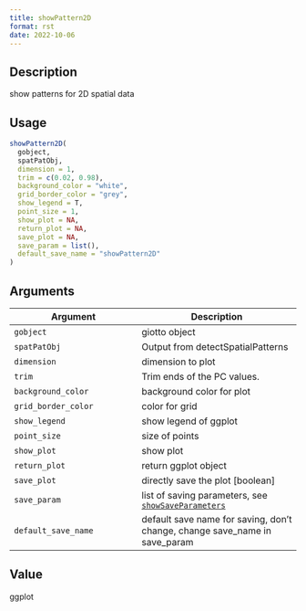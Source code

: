 ```yaml
--- 
title: showPattern2D 
format: rst 
date: 2022-10-06 
--- 
```


## Description

show patterns for 2D spatial data


## Usage

```r
showPattern2D(
  gobject,
  spatPatObj,
  dimension = 1,
  trim = c(0.02, 0.98),
  background_color = "white",
  grid_border_color = "grey",
  show_legend = T,
  point_size = 1,
  show_plot = NA,
  return_plot = NA,
  save_plot = NA,
  save_param = list(),
  default_save_name = "showPattern2D"
)
```


## Arguments

Argument      |Description
------------- |----------------
`gobject`     |     giotto object
`spatPatObj`     |     Output from detectSpatialPatterns
`dimension`     |     dimension to plot
`trim`     |     Trim ends of the PC values.
`background_color`     |     background color for plot
`grid_border_color`     |     color for grid
`show_legend`     |     show legend of ggplot
`point_size`     |     size of points
`show_plot`     |     show plot
`return_plot`     |     return ggplot object
`save_plot`     |     directly save the plot [boolean]
`save_param`     |     list of saving parameters, see [`showSaveParameters`](#showsaveparameters)
`default_save_name`     |     default save name for saving, don't change, change save_name in save_param


## Value

ggplot


